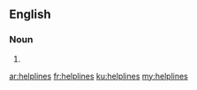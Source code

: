 ==English==

===Noun===
{{head|en}}

# {{plural of|helpline}}

[[ar:helplines]]
[[fr:helplines]]
[[ku:helplines]]
[[my:helplines]]